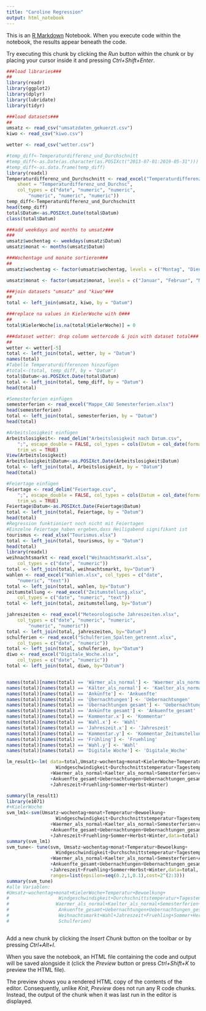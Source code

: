 ```yaml
---
title: "Caroline Regression"
output: html_notebook
---
```


This is an [R Markdown](http://rmarkdown.rstudio.com) Notebook. When you execute code within the notebook, the results appear beneath the code. 

Try executing this chunk by clicking the *Run* button within the chunk or by placing your cursor inside it and pressing *Ctrl+Shift+Enter*. 

```r

###load libraries###
##
library(readr)
library(ggplot2)
library(dplyr)
library(lubridate)
library(tidyr)

###load datasets###
##
umsatz <- read_csv("umsatzdaten_gekuerzt.csv")
kiwo <- read_csv("kiwo.csv") 

wetter <- read_csv("wetter.csv")

#temp_diff<-Temperaturdifferenz_und_Durchschnitt
#temp_diff<-as.Date(as.character(as.POSIXct("2013-07-01:2019-05-31")))
#temp_diff<-as.data.frame(temp_diff)
library(readxl)
Temperaturdifferenz_und_Durchschnitt <- read_excel("Temperaturdifferenz_und_Durchschnitt.xlsx", 
    sheet = "Temperaturdifferenz_und_Durchsc", 
    col_types = c("date", "numeric", "numeric", 
        "numeric", "numeric", "numeric"))
temp_diff<-Temperaturdifferenz_und_Durchschnitt
head(temp_diff)
total$Datum<-as.POSIXct.Date(total$Datum)
class(total$Datum)

###add weekdays and months to umsatz###
###
umsatz$wochentag <- weekdays(umsatz$Datum)
umsatz$monat <- months(umsatz$Datum)

###Wochentage und monate sortieren###
##
umsatz$wochentag <- factor(umsatz$wochentag, levels = c("Montag", "Dienstag", "Mittwoch", "Donnerstag", "Freitag", "Samstag", "Sonntag"))

umsatz$monat <- factor(umsatz$monat, levels = c("Januar", "Februar", "März", "April", "Mai", "Juni", "Juli", "August", "September", "Oktober", "November", "Dezember"))

###join datasets "umsatz" and "kiwo"###
##
total <- left_join(umsatz, kiwo, by = "Datum")

###replace na values in KielerWoche with 0###
##
total$KielerWoche[is.na(total$KielerWoche)] = 0

###dataset wetter: drop column wettercode & join with dataset total###
##
wetter <- wetter[-5]
total <- left_join(total, wetter, by = "Datum")
names(total)
#Tabelle Temperaturdifferenzen hinzufügen
#total<-(total, temp_diff, by = "Datum")
total$Datum<-as.POSIXct.Date(total$Datum)
total <- left_join(total, temp_diff, by = "Datum")
head(total)

#Semesterferien einfügen
semesterferien <- read_excel("Mappe_CAU Semesterferien.xlsx")
head(semesterferien)
total <- left_join(total, semesterferien, by = "Datum")
head(total)

#Arbeitslosigkeit einfügen
Arbeitslosigkeit<- read_delim("Arbeitslosigkeit nach Datum.csv", 
    ";", escape_double = FALSE, col_types = cols(Datum = col_date(format = "%d.%m.%Y")), 
    trim_ws = TRUE)
View(Arbeitslosigkeit)
Arbeitslosigkeit$Datum<-as.POSIXct.Date(Arbeitslosigkeit$Datum)
total <- left_join(total, Arbeitslosigkeit, by = "Datum")
head(total)

#Feiertage einfügen
Feiertage <- read_delim("Feiertage.csv", 
    ";", escape_double = FALSE, col_types = cols(Datum = col_date(format = "%d.%m.%Y")), 
    trim_ws = TRUE)
Feiertage$Datum<-as.POSIXct.Date(Feiertage$Datum)
total <- left_join(total, Feiertage, by = "Datum")
head(total)
#Regression funktioniert noch nicht mit Feiertagen
#Einzelne Feiertage haben ergeben,dass Heiligabend signifikant ist
tourismus <- read_xlsx("Tourismus.xlsx")
total <- left_join(total, tourismus, by = "Datum")
head(total)
library(readxl)
weihnachtsmarkt <- read_excel("Weihnachtsmarkt.xlsx", 
    col_types = c("date", "numeric"))
total <- left_join(total, weihnachtsmarkt, by="Datum")
wahlen <- read_excel("Wahlen.xlsx", col_types = c("date", 
    "numeric", "text"))
total <- left_join(total, wahlen, by="Datum")
zeitumstellung <- read_excel("Zeitumstellung.xlsx", 
    col_types = c("date", "numeric", "text"))
total <- left_join(total, zeitumstellung, by="Datum")

jahreszeiten <- read_excel("Meteorologische Jahreszeiten.xlsx", 
    col_types = c("date", "numeric", "numeric", 
        "numeric", "numeric"))
total <- left_join(total, jahreszeiten, by="Datum")
schulferien <- read_excel("Schulferien_Spalten_getrennt.xlsx", 
    col_types = c("date", "numeric"))
total <- left_join(total, schulferien, by="Datum")
diwo <- read_excel("Digitale_Woche.xlsx", 
    col_types = c("date", "numeric"))
total <- left_join(total, diwo, by="Datum")


names(total)[names(total) == 'Wärmer_als_normal'] <- 'Waermer_als_normal'
names(total)[names(total) == 'Kälter_als_normal'] <- 'Kaelter_als_normal'
names(total)[names(total) == 'Ankünfte'] <- 'Ankuenfte'
names(total)[names(total) == 'Übernachtungen'] <- 'Uebernachtungen'
names(total)[names(total) == 'Übernachtungen gesamt'] <- 'Uebernachtungen_gesamt'
names(total)[names(total) == 'Ankünfte gesamt'] <- 'Ankuenfte_gesamt'
names(total)[names(total) == 'Kommentar.x'] <- 'Kommentar'
names(total)[names(total) == 'Wahl.x'] <- 'Wahl'
names(total)[names(total) == 'Jahreszeit.x'] <- 'Jahreszeit'
names(total)[names(total) == 'Kommentar.y'] <- 'Kommentar_Zeitumstellung'
names(total)[names(total) == 'Frühling'] <- 'Fruehling'
names(total)[names(total) == 'Wahl.y'] <- 'Wahl'
names(total)[names(total) == 'Digitale Woche'] <- 'Digitale_Woche'

lm_result1<-lm( data=total,Umsatz~wochentag+monat+KielerWoche+Temperatur+Bewoelkung+
                  Windgeschwindigkeit+Durchschnittstemperatur+Tagestemperatur+Differenz
                +Waermer_als_normal+Kaelter_als_normal+Semesterferien+Arbeitslose+Ankuenfte
                +Ankuenfte_gesamt+Uebernachtungen+Uebernachtungen_gesamt
                +Jahreszeit+Fruehling+Sommer+Herbst+Winter)

summary(lm_result1)
library(e1071)
#+KielerWoche
svm_lm1<-svm(Umsatz~wochentag+monat+Temperatur+Bewoelkung+
                  Windgeschwindigkeit+Durchschnittstemperatur+Tagestemperatur+Differenz
                +Waermer_als_normal+Kaelter_als_normal+Semesterferien+Arbeitslose+Ankuenfte
                +Ankuenfte_gesamt+Uebernachtungen+Uebernachtungen_gesamt
                +Jahreszeit+Fruehling+Sommer+Herbst+Winter,data=total)
summary(svm_lm1)
svm_tune<- tune(svm, Umsatz~wochentag+monat+Temperatur+Bewoelkung+
                  Windgeschwindigkeit+Durchschnittstemperatur+Tagestemperatur+Differenz
                +Waermer_als_normal+Kaelter_als_normal+Semesterferien+Arbeitslose+Ankuenfte
                +Ankuenfte_gesamt+Uebernachtungen+Uebernachtungen_gesamt
                +Jahreszeit+Fruehling+Sommer+Herbst+Winter,data=total,
                ranges=list(epsilon=seq(0.2,1,0.1),cost=2^(2:3)))
summary(svm_tune)
#alle Variablen:
#Umsatz~wochentag+monat+KielerWoche+Temperatur+Bewoelkung+
#                  Windgeschwindigkeit+Durchschnittstemperatur+Tagestemperatur+Differenz+
#                 Waermer_als_normal+Kaelter_als_normal+Semesterferien+Arbeitslose+Ankuenfte+
#                  Ankuenfte_gesamt+Uebernachtungen+Uebernachtungen_gesamt+
#                  Weihnachtsmarkt+Wahl+Jahreszeit+Fruehling+Sommer+Herbst+Winter+
#                  Schulferien)



```

Add a new chunk by clicking the *Insert Chunk* button on the toolbar or by pressing *Ctrl+Alt+I*.

When you save the notebook, an HTML file containing the code and output will be saved alongside it (click the *Preview* button or press *Ctrl+Shift+K* to preview the HTML file).

The preview shows you a rendered HTML copy of the contents of the editor. Consequently, unlike *Knit*, *Preview* does not run any R code chunks. Instead, the output of the chunk when it was last run in the editor is displayed.

